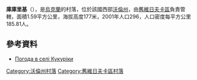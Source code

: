 {{coord|51|21|9|N|24|16|18|E|scale:30000|display=title}}

'''庫庫里基'''（{{lang-uk|Кукуріки}}），是[[烏克蘭|烏克蘭]]的村落，位於該國西部[[沃倫州|沃倫州]]，由[[舊維日夫卡區|舊維日夫卡區]]負責管轄，面積1.59平方公里，海拔高度177米，2001年人口296，人口密度每平方公里185.81人。

==參考資料==
* [http://weather.in.ua/ua/volynskaja/12675 Погода в селі Кукуріки] {{Wayback|url=http://weather.in.ua/ua/volynskaja/12675 |date=20200809121113 }}

[[Category:沃倫州村落|Category:沃倫州村落]]
[[Category:舊維日夫卡區村落|Category:舊維日夫卡區村落]]


{{Volyn-geo-stub}}
